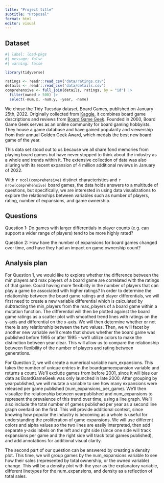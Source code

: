 ```yaml
---
title: "Project title"
subtitle: "Proposal"
format: html
editor: visual
---
```


## Dataset

```r
#| label: load-pkgs
#| message: false
#| warning: false

library(tidyverse)

ratings <- readr::read_csv('data/ratings.csv')
details <- readr::read_csv('data/details.csv')
comprehensive <- full_join(details, ratings, by = "id") |>
  filter(owned > 500) |>
  select(-num.x, -num.y, -year, -name)
```

We chose the Tidy Tuesday dataset, Board Games, published on January 25th, 2022. Originally collected from [Kaggle](https://www.kaggle.com/datasets/jvanelteren/boardgamegeek-reviews?select=2022-01-08.csv), it combines board game descriptions and reviews from [Board Game Geek](https://www.boardgamegeek.com/). Founded in 2000, Board Game Geek serves as an online community for board gaming hobbyists. They house a game database and have gained popularity and viewership from their annual Golden Geek Award, which medals the best new board game of the year. 

This data set stood out to us because we all share fond memories from playing board games but have never stopped to think about the industry as a whole and trends within it. The extensive collection of data was also alluring with its recent expansion of 4 million additional reviews in January of 2022. 

With `r ncol(comprehensive)` distinct characteristics and `r nrow(comprehensive)` board games, the data holds answers to a multitude of questions, but specifically, we are interested in using data visualizations to explore the relationships between variables such as number of players, rating, number of expansions, and game ownership.\

## Questions

Question 1: Do games with larger differentials in player counts (e.g. can support a wider range of players) tend to be more highly rated?

Question 2: How have the number of expansions for board games changed over time, and have they had an impact on game ownership count?

## **Analysis plan**

For Question 1, we would like to explore whether the difference between the min players and max players of a board game are correlated with the ratings of that game. Could having more flexibility in the number of players that can play a game be associated with higher ratings? In order to determine the relationship between the board game ratings and player differentials, we will first need to create a new variable differential which is calculated by subtracting the min_players from the max_players of a board game within a mutation function. The differential will then be plotted against the board game ratings as a scatter plot with smoothed trend lines with ratings on the y-axis and differential on the x-axis. We will then determine whether or not there is any relationship between the two values. Then, we will facet by another new variable we'll create that shows whether the board game was published before 1995 or after 1995 - we'll utilize colors to make the distinction between year clear. This will allow us to compare the relationship between flexibility of the number of players and rating between generations.

For Question 2, we will create a numerical variable num_expansions. This takes the number of unique entries in the boardgameexpansion variable and returns a count. We'll exclude games from before 2001, since it will bias our data as BoardGameGeek was only launched in late 2000. After grouping by yearpublished, we will mutate a variable to see how many expansions were released per game published (num_expansions_per_game). We'll then visualize the relationship between yearpublished and num_expansions to represent the prevalence of this trend over time, using a line graph. We'll also include the total number of games published per year as a second line graph overlaid on the first. This will provide additional context, since knowing how popular the industry is becoming as a whole is useful for understanding the proliferation of game expansions. We will use different colors and alpha values so the two lines are easily interpreted, then add separate y-axis labels on the left and right side (since one side will track expansions per game and the right side will track total games published), and add annotations for additional visual clarity.

The second part of our question can be answered by creating a density plot. This time, we will group games by the num_expansions variable to see how their sales (represented by total ownership, or the owned variable) change. This will be a density plot with the year as the explanatory variable, different linetypes for the num_expansions, and density as a reflection of total sales.

\
\
